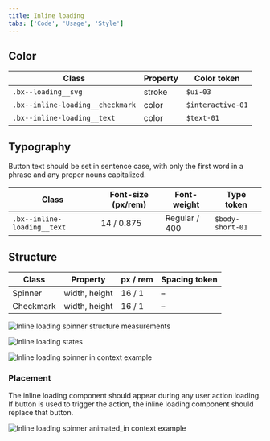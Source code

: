 ```yaml
---
title: Inline loading
tabs: ['Code', 'Usage', 'Style']
---
```


## Color

| Class                            | Property | Color token  |
| -------------------------------- | -------- | ------------ |
| `.bx--loading__svg`              | stroke   | `$ui-03`     |
| `.bx--inline-loading__checkmark` | color    | `$interactive-01`  |
| `.bx--inline-loading__text`      | color    | `$text-01`   |

## Typography

Button text should be set in sentence case, with only the first word in a phrase and any proper nouns capitalized.

| Class                       | Font-size (px/rem) | Font-weight   | Type token       |
| --------------------------- | ------------------ | ------------- | ---------------- |
| `.bx--inline-loading__text` | 14 / 0.875         | Regular / 400 | `$body-short-01` |

## Structure

| Class                      | Property                    | px / rem   | Spacing token |
| -------------------------- | --------------------------- | ---------- | ------------- |
| Spinner                    | width, height               |  16 / 1    | –             |
| Checkmark                  | width, height               |  16 / 1    | –             |

<ImageComponent fixed="default">

![Inline loading spinner structure measurements](images/inline-loading-style-1.png)

</ImageComponent>

<ImageComponent fixed="default">

![Inline loading states](images/inline-loading-style-2.png)

</ImageComponent>

<ImageComponent fixed="default" caption="Structure measurements for small and large loading spinner | px / rem">

![Inline loading spinner in context example](images/inline-loading-style-3.png)

</ImageComponent>

### Placement

The inline loading component should appear during any user action loading. If button is used to trigger the action, the inline loading component should replace that button.

<ImageComponent fixed="default" caption="Example of a inline loading in product context">

![Inline loading spinner animated_in context example](images/inline-loading-animated.gif)

</ImageComponent>
